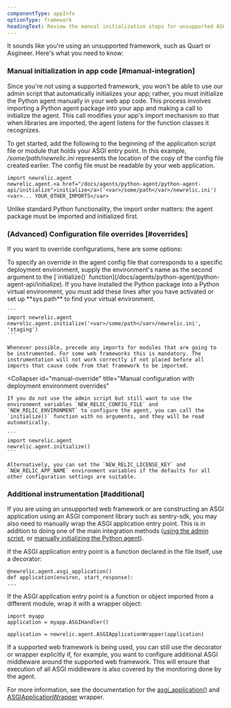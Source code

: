 ```yaml
---
componentType: appInfo
optionType: framework
headingText: Review the manual initialization steps for unsupported ASGI frameworks
---
```


It sounds like you're using an unsupported framework, such as Quart or Asgineer. Here's what you need to know:

### Manual initialization in app code [#manual-integration]

Since you're not using a supported framework, you won't be able to use our admin script that automatically initializes your app; rather, you must initialize the Python agent manually in your web app code. This process involves importing a Python agent package into your app and making a call to initialize the agent. This call modifies your app's import mechanism so that when libraries are imported, the agent listens for the function classes it recognizes.

To get started, add the following to the beginning of the application script file or module that holds your ASGI entry point. In this example, <var>/some/path/newrelic.ini</var> represents the location of the copy of the config file created earlier. The config file must be readable by your web application.

```
import newrelic.agent
newrelic.agent.<a href="/docs/agents/python-agent/python-agent-api/initialize">initialize</a>('<var>/some/path</var>/newrelic.ini')
<var>... YOUR_OTHER_IMPORTS</var>
```
<Callout variant="important">
  Unlike standard Python functionality, the import order matters: the agent package must be imported and initialized first.
</Callout>

### (Advanced) Configuration file overrides [#overrides]

If you want to override configurations, here are some options:

<CollapserGroup>
  <Collapser
    id="environment-override"
    title="Admin script with deployment environment overrides"
  >
    To specify an override in the agent config file that corresponds to a specific deployment environment, supply the environment's name as the second argument to the [`initialize()` function](/docs/agents/python-agent/python-agent-api/initialize). If you have installed the Python package into a Python virtual environment, you must add these lines after you have activated or set up **sys.path** to find your virtual environment.

    ```
    import newrelic.agent
    newrelic.agent.initialize('<var>/some/path</var>/newrelic.ini', 'staging')
    ```

    Whenever possible, precede any imports for modules that are going to be instrumented. For some web frameworks this is mandatory. The instrumentation will not work correctly if not placed before all imports that cause code from that framework to be imported.
  </Collapser>

  <Collapser
    id="manual-override"
    title="Manual configuration with deployment environment overrides"
  >
    If you do not use the admin script but still want to use the environment variables `NEW_RELIC_CONFIG_FILE` and `NEW_RELIC_ENVIRONMENT` to configure the agent, you can call the `initialize()` function with no arguments, and they will be read automatically.

    ```
    import newrelic.agent
    newrelic.agent.initialize()
    ```

    Alternatively, you can set the `NEW_RELIC_LICENSE_KEY` and `NEW_RELIC_APP_NAME` environment variables if the defaults for all other configuration settings are suitable.
  </Collapser>
</CollapserGroup>

### Additional instrumentation [#additional]

If you are using an unsupported web framework or are constructing an ASGI application using an ASGI component library such as sentry-sdk, you may also need to manually wrap the ASGI application entry point. This is in addition to doing one of the main integration methods ([using the admin script](#wrapper-script), or [manually initializing the Python agent](#manual-integration)).

If the ASGI application entry point is a function declared in the file itself, use a decorator:

```
@newrelic.agent.asgi_application()
def application(environ, start_response):
...
```

If the ASGI application entry point is a function or object imported from a different module, wrap it with a wrapper object:

```
import myapp
application = myapp.ASGIHandler()

application = newrelic.agent.ASGIApplicationWrapper(application)
```

If a supported web framework is being used, you can still use the decorator or wrapper explicitly if, for example, you want to configure additional ASGI middleware around the supported web framework. This will ensure that execution of all ASGI middleware is also covered by the monitoring done by the agent.

For more information, see the documentation for the [asgi_application()](/docs/python/python-instrumentation-api#asgi_application) and [ASGIApplicationWrapper](/docs/python/python-instrumentation-api#ASGIApplicationWrapper) wrapper.
